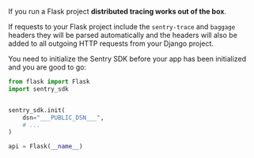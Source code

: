 If you run a Flask project **distributed tracing works out of the box**.

If requests to your Flask project include the `sentry-trace` and `baggage` headers they will be parsed automatically and the headers will also be added to all outgoing HTTP requests from your Django project.

You need to initialize the Sentry SDK before your app has been initialized and you are good to go:

```python
from flask import Flask
import sentry_sdk


sentry_sdk.init(
    dsn="___PUBLIC_DSN___",
    # ...
)

api = Flask(__name__)
```
